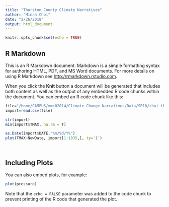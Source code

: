 ```yaml
---
title: "Thurston County Climate Narratives"
author: "Minah Choi"
date: "2/26/2018"
output: html_document
---
```


```r
knitr::opts_chunk$set(echo = TRUE)
```

## R Markdown

This is an R Markdown document. Markdown is a simple formatting syntax for authoring HTML, PDF, and MS Word documents. For more details on using R Markdown see <http://rmarkdown.rstudio.com>.

When you click the **Knit** button a document will be generated that includes both content as well as the output of any embedded R code chunks within the document. You can embed an R code chunk like this:

```r
file="/home/CAMPUS/mmc02014/Climate_Change_Narratives/Data/SP18/choi_thurston county_data.csv"
import=read.csv(file)

str(import)
min(import$TMAX, na.rm = T)

as.Date(import$DATE,"%m/%d/Y%")
plot(TMAX~NewDate, import[1:1835,], ty='1')




```

## Including Plots

You can also embed plots, for example:

```r
plot(pressure)
```

Note that the `echo = FALSE` parameter was added to the code chunk to prevent printing of the R code that generated the plot.
